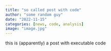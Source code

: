 ```yaml
---
title: "so called post with code"
author: "some random guy"
date: "2022-11-15"
categories: [news, code, analysis]
image: "image.jpg"
---
```


this is (apparently) a post with executable code
